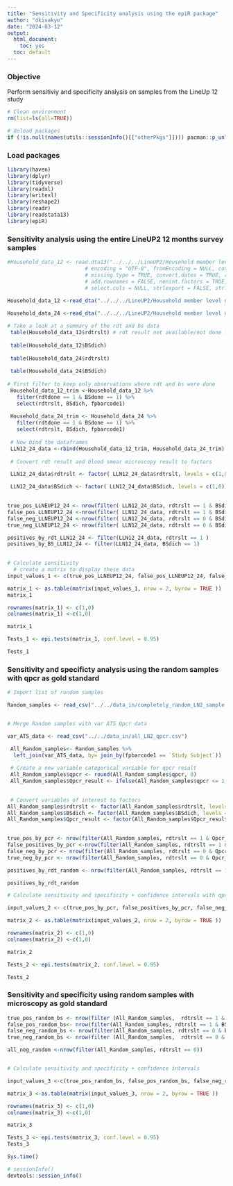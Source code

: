 ```yaml
---
title: "Sensitivity and Specificity analysis using the epiR package"
author: "dkisakye"
date: "2024-03-12"
output:
  html_document:
    toc: yes
  toc: default
---
```


### Objective
Perform sensitiviy and specificity analysis on samples from the LineUp 12 study 

```r
# Clean environment
rm(list=ls(all=TRUE))

# Unload packages
if (!is.null(names(utils::sessionInfo()[["otherPkgs"]]))) pacman::p_unload("all")
```

### Load packages
```r
library(haven)
library(dplyr) 
library(tidyverse)
library(readxl)
library(writexl)
library(reshape2)
library(readr)
library(readstata13)
library(epiR)

```



### Sensitivity analysis using the entire LineUP2 12 months survey samples
```r

#Household_data_12 <- read.dta13("../../../LineUP2/Household member level data 12 month survey_FINAL.dta", convert.factors = TRUE, generate.factors = TRUE,
                         # encoding = "UTF-8", fromEncoding = NULL, convert.underscore = #FALSE,
                         # missing.type = TRUE, convert.dates = TRUE, replace.strl = TRUE,
                         # add.rownames = FALSE, nonint.factors = TRUE, select.rows = NULL,
                         # select.cols = NULL, strlexport = FALSE, strlpath = ".") %>%

Household_data_12 <-read_dta("../../../LineUP2/Household member level data 12 month survey_FINAL.dta")
 
Household_data_24 <-read_dta("../../../LineUP2/Household member level data 24 month survey_FINAL.dta")

# Take a look at a summary of the rdt and bs data
 table(Household_data_12$rdtrslt) # rdt result not available/not done for some
 
 table(Household_data_12$BSdich)
 
 table(Household_data_24$rdtrslt)
 
 table(Household_data_24$BSdich)
 
# First filter to keep only observations where rdt and bs were done
 Household_data_12_trim <-Household_data_12 %>% 
   filter(rdtdone == 1 & BSdone == 1) %>% 
   select(rdtrslt, BSdich, fpbarcode1)
 
 Household_data_24_trim <- Household_data_24 %>%
   filter(rdtdone == 1 & BSdone == 1) %>% 
   select(rdtrslt, BSdich, fpbarcode1)
 
 # Now bind the dataframes
 LLN12_24_data <-rbind(Household_data_12_trim, Household_data_24_trim)
   
 # Convert rdt result and blood smear microscopy result to factors

 LLN12_24_data$rdtrslt <- factor( LLN12_24_data$rdtrslt, levels = c(1,0))

 LLN12_24_data$BSdich <- factor( LLN12_24_data$BSdich, levels = c(1,0)) 
 

true_pos_LLNEUP12_24 <- nrow(filter( LLN12_24_data, rdtrslt == 1 & BSdich == 1))
false_pos_LLNEUP12_24 <-nrow(filter( LLN12_24_data, rdtrslt == 1 & BSdich == 0))
false_neg_LLNEUP12_24 <-nrow(filter( LLN12_24_data, rdtrslt == 0 & BSdich == 1))
true_neg_LLNEUP12_24 <- nrow(filter( LLN12_24_data, rdtrslt == 0 & BSdich == 0))

positives_by_rdt_LLN12_24 <- filter(LLN12_24_data, rdtrslt == 1 )
positives_by_BS_LLN12_24 <- filter(LLN12_24_data, BSdich == 1)
 

# Calculate sensitivity
  # create a matrix to display these data
input_values_1 <- c(true_pos_LLNEUP12_24, false_pos_LLNEUP12_24, false_neg_LLNEUP12_24,true_neg_LLNEUP12_24 )

matrix_1 <- as.table(matrix(input_values_1, nrow = 2, byrow = TRUE ))
matrix_1

rownames(matrix_1) <- c(1,0)
colnames(matrix_1) <-c(1,0)

matrix_1

Tests_1 <- epi.tests(matrix_1, conf.level = 0.95)

Tests_1

```

### Sensitivity and specificty analysis using the random samples with qpcr as gold standard
```r
# Import list of random samples

Random_samples <- read_csv("../../data_in/completely_random_LN2_sample.csv")


# Merge Random samples with var ATS Qpcr data

var_ATS_data <- read_csv("../../data_in/all_LN2_qpcr.csv")

 All_Random_samples<- Random_samples %>% 
  left_join(var_ATS_data, by= join_by(fpbarcode1 == `Study Subject`))
 
 # Create a new variable categorical variable for qpcr result
 All_Random_samples$qpcr <- round(All_Random_samples$qpcr, 0)
 All_Random_samples$Qpcr_result <- ifelse(All_Random_samples$qpcr <= 1, 0, 1)
 

 # Convert variables of interest to factors
All_Random_samples$rdtrslt <- factor(All_Random_samples$rdtrslt, levels = c(1,0))
All_Random_samples$BSdich <- factor(All_Random_samples$BSdich, levels = c(1,0))
All_Random_samples$Qpcr_result <- factor(All_Random_samples$Qpcr_result, levels = c(1,0))
 

true_pos_by_pcr <- nrow(filter(All_Random_samples, rdtrslt == 1 & Qpcr_result == 1))
false_positives_by_pcr <-nrow(filter(All_Random_samples, rdtrslt == 1 & Qpcr_result == 0))
false_neg_by_pcr <- nrow(filter(All_Random_samples, rdtrslt == 0 & Qpcr_result == 1))
true_neg_by_pcr <- nrow(filter(All_Random_samples, rdtrslt == 0 & Qpcr_result == 0))

positives_by_rdt_random <- nrow(filter(All_Random_samples, rdtrslt == 1 ))

positives_by_rdt_random

# Calculate sensitivity and specificity + confidence intervals with qpcr as gold standard

input_values_2 <- c(true_pos_by_pcr, false_positives_by_pcr, false_neg_by_pcr,true_neg_by_pcr )

matrix_2 <- as.table(matrix(input_values_2, nrow = 2, byrow = TRUE ))

rownames(matrix_2) <- c(1,0)
colnames(matrix_2) <-c(1,0)

matrix_2

Tests_2 <- epi.tests(matrix_2, conf.level = 0.95)

Tests_2

```

### Sensitivity and specificity using random samples with microscopy as gold standard

```r

true_pos_random_bs <- nrow(filter (All_Random_samples,  rdtrslt == 1 & BSdich == 1 ))
false_pos_random_bs<- nrow(filter(All_Random_samples, rdtrslt == 1 & BSdich == 0))
false_neg_random_bs <- nrow(filter(All_Random_samples, rdtrslt == 0 & BSdich == 1))
true_neg_random_bs <- nrow(filter (All_Random_samples,  rdtrslt == 0 & BSdich == 0 ))

all_neg_random <-nrow(filter(All_Random_samples, rdtrslt == 0))


# Calculate sensitivity and specificity + confidence intervals

input_values_3 <-c(true_pos_random_bs, false_pos_random_bs, false_neg_random_bs, true_neg_random_bs)

matrix_3 <-as.table(matrix(input_values_3, nrow = 2, byrow = TRUE ))

rownames(matrix_3) <- c(1,0)
colnames(matrix_3) <-c(1,0)

matrix_3

Tests_3 <- epi.tests(matrix_3, conf.level = 0.95)
Tests_3


```

```r
Sys.time()
```

```r
# sessionInfo()
devtools::session_info()
```

